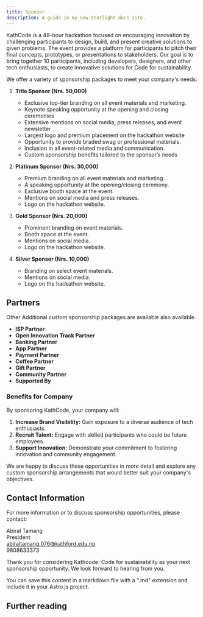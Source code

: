 ```yaml
---
title: Sponsor
description: A guide in my new Starlight docs site.
---
```


KathCode is a 48-hour hackathon focused on encouraging innovation by challenging participants to design, build, and present creative solutions to given problems. The event provides a platform for participants to pitch their final concepts, prototypes, or presentations to stakeholders. Our goal is to bring together 10 participants, including developers, designers, and other tech enthusiasts, to create innovative solutions for Code for sustainability.

We offer a variety of sponsorship packages to meet your company's needs:

1. **Title Sponsor (Nrs. 50,000)**

   - Exclusive top-tier branding on all event materials and marketing.
   - Keynote speaking opportunity at the opening and closing ceremonies
   - Extensive mentions on social media, press releases, and event newsletter
   - Largest logo and premium placement on the hackathon website
   - Opportunity to provide braded swag or professional materials.
   - Inclusion in all event-related media and communication.
   - Custom sponsorship benefits tailored to the sponsor’s
     needs

1. **Platinum Sponsor (Nrs. 30,000)**

   - Premium branding on all event materials and marketing.
   - A speaking opportunity at the opening/closing ceremony.
   - Exclusive booth space at the event.
   - Mentions on social media and press releases.
   - Logo on the hackathon website.

1. **Gold Sponsor (Nrs. 20,000)**

   - Prominent branding on event materials.
   - Booth space at the event.
   - Mentions on social media.
   - Logo on the hackathon website.

1. **Silver Sponsor (Nrs. 10,000)**

   - Branding on select event materials.
   - Mentions on social media.
   - Logo on the hackathon website.

## Partners

Other Additional custom sponsorship packages are available also available.

- **ISP Partner**
- **Open Innovation Track Partner**
- **Banking Partner**
- **App Partner**
- **Payment Partner**
- **Coffee Partner**
- **Gift Partner**
- **Community Partner**
- **Supported By**

### Benefits for Company

By sponsoring KathCode, your company will:

1. **Increase Brand Visibility:** Gain exposure to a diverse audience of tech enthusiasts.
2. **Recruit Talent:** Engage with skilled participants who could be future employees.
3. **Support Innovation:** Demonstrate your commitment to fostering innovation and community engagement.

We are happy to discuss these opportunities in more detail and explore any custom sponsorship arrangements that would better suit your company's objectives.

## Contact Information

For more information or to discuss sponsorship opportunities, please contact:

Abiral Tamang  
President  
abiraltamang.076@kathford.edu.np  
9808633373

Thank you for considering Kathcode: Code for sustainability as your next sponsorship opportunity. We look forward to hearing from you.

You can save this content in a markdown file with a ".md" extension and include it in your Astro.js project.

## Further reading
